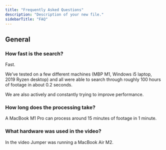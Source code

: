 ```yaml
---
title: "Frequently Asked Questions"
description: "Description of your new file."
sidebarTitle: "FAQ"
---
```


## General

### How fast is the search?

Fast.

We’ve tested on a few different machines (MBP M1, Windows i5 laptop, 2019 Ryzen desktop) and all were able to search through roughly 100 hours of footage in about 0.2 seconds.

We are also actively and constantly trying to improve performance.

### How long does the processing take?

A MacBook M1 Pro can process around 15 minutes of footage in 1 minute.

### What hardware was used in the video?

In the video Jumper was running a MacBook Air M2.

## 